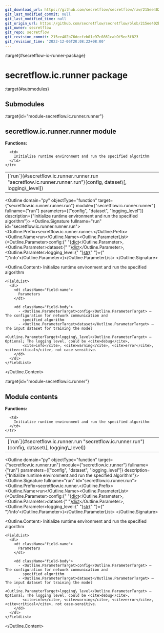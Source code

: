 ```yaml
---
git_download_url: https://github.com/secretflow/secretflow/raw/215ee402b76decfeb01e97c0861cab9f5ec3f823/docs/source/secretflow.ic.runner.rst
git_last_modified_commit: null
git_last_modified_time: null
git_origin_url: https://github.com/secretflow/secretflow/blob/215ee402b76decfeb01e97c0861cab9f5ec3f823/docs/source/secretflow.ic.runner.rst
git_owner: secretflow
git_repo: secretflow
git_revision_commit: 215ee402b76decfeb01e97c0861cab9f5ec3f823
git_revision_time: '2023-12-06T20:08:22+08:00'
---
```


:target{#secretflow-ic-runner-package}

# secretflow\.ic.runner package

:target{#submodules}

## Submodules

:target{id="module-secretflow.ic.runner.runner"}

## <Target id="secretflow-ic-runner-runner-module" />secretflow\.ic.runner.runner module

<strong>Functions:</strong>

<table>
  <tbody>
    <tr>
      <td>
        [`run`](#secretflow.ic.runner.runner.run "secretflow.ic.runner.runner.run")(config, dataset\[, logging\_level])
      </td>

      <td>
        Initialize runtime environment and run the specified algorithm
      </td>
    </tr>
  </tbody>
</table>

<Outline domain="py" objectType="function" target={"secretflow.ic.runner.runner.run"} module={"secretflow.ic.runner.runner"} fullname={"run"} parameters={["config", "dataset", "logging_level"]} description={"Initialize runtime environment and run the specified algorithm"}>
  <Outline.Signature fullname="run" id="secretflow.ic.runner.runner.run">
    <Outline.Prefix>secretflow\.ic.runner.runner.</Outline.Prefix><Outline.Name>run</Outline.Name><Outline.ParameterList><span>(</span><Outline.Parameter><span className="name">config</span><span>:</span><span>{" "}</span><span className="name">[dict](https://docs.python.org/3/library/stdtypes.html#dict "(in Python v3.12)")</span></Outline.Parameter>, <Outline.Parameter><span className="name">dataset</span><span>:</span><span>{" "}</span><span className="name">[dict](https://docs.python.org/3/library/stdtypes.html#dict "(in Python v3.12)")</span></Outline.Parameter>, <Outline.Parameter><span className="name">logging\_level</span><span>:</span><span>{" "}</span><span className="name">[str](https://docs.python.org/3/library/stdtypes.html#str "(in Python v3.12)")</span><span>{" "}</span><span>=</span><span>{" "}</span><span>'info'</span></Outline.Parameter><span>)</span></Outline.ParameterList>
  </Outline.Signature>

  <Outline.Content>
    Initialize runtime environment and run the specified algorithm

    <FieldList>
      <dl>
        <dt className="field-name">
          Parameters
        </dt>

        <dd className="field-body">
          - <Outline.ParameterTarget>config</Outline.ParameterTarget> – The configuration for network communication and
            specified algorithm
          - <Outline.ParameterTarget>dataset</Outline.ParameterTarget> – The input dataset for training the model
          - <Outline.ParameterTarget>logging\_level</Outline.ParameterTarget> – Optional; The logging level, could be <cite>debug</cite>,
            <cite>info</cite>, <cite>warning</cite>, <cite>error</cite>, <cite>critical</cite>, not case-sensitive.
        </dd>
      </dl>
    </FieldList>
  </Outline.Content>
</Outline>

:target{id="module-secretflow.ic.runner"}

## <Target id="module-contents" />Module contents

<strong>Functions:</strong>

<table>
  <tbody>
    <tr>
      <td>
        [`run`](#secretflow.ic.runner.run "secretflow.ic.runner.run")(config, dataset\[, logging\_level])
      </td>

      <td>
        Initialize runtime environment and run the specified algorithm
      </td>
    </tr>
  </tbody>
</table>

<Outline domain="py" objectType="function" target={"secretflow.ic.runner.run"} module={"secretflow.ic.runner"} fullname={"run"} parameters={["config", "dataset", "logging_level"]} description={"Initialize runtime environment and run the specified algorithm"}>
  <Outline.Signature fullname="run" id="secretflow.ic.runner.run">
    <Outline.Prefix>secretflow\.ic.runner.</Outline.Prefix><Outline.Name>run</Outline.Name><Outline.ParameterList><span>(</span><Outline.Parameter><span className="name">config</span><span>:</span><span>{" "}</span><span className="name">[dict](https://docs.python.org/3/library/stdtypes.html#dict "(in Python v3.12)")</span></Outline.Parameter>, <Outline.Parameter><span className="name">dataset</span><span>:</span><span>{" "}</span><span className="name">[dict](https://docs.python.org/3/library/stdtypes.html#dict "(in Python v3.12)")</span></Outline.Parameter>, <Outline.Parameter><span className="name">logging\_level</span><span>:</span><span>{" "}</span><span className="name">[str](https://docs.python.org/3/library/stdtypes.html#str "(in Python v3.12)")</span><span>{" "}</span><span>=</span><span>{" "}</span><span>'info'</span></Outline.Parameter><span>)</span></Outline.ParameterList>
  </Outline.Signature>

  <Outline.Content>
    Initialize runtime environment and run the specified algorithm

    <FieldList>
      <dl>
        <dt className="field-name">
          Parameters
        </dt>

        <dd className="field-body">
          - <Outline.ParameterTarget>config</Outline.ParameterTarget> – The configuration for network communication and
            specified algorithm
          - <Outline.ParameterTarget>dataset</Outline.ParameterTarget> – The input dataset for training the model
          - <Outline.ParameterTarget>logging\_level</Outline.ParameterTarget> – Optional; The logging level, could be <cite>debug</cite>,
            <cite>info</cite>, <cite>warning</cite>, <cite>error</cite>, <cite>critical</cite>, not case-sensitive.
        </dd>
      </dl>
    </FieldList>
  </Outline.Content>
</Outline>
